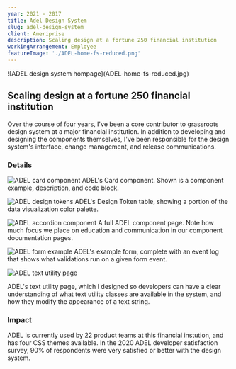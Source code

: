 ```yaml
---
year: 2021 - 2017
title: Adel Design System
slug: adel-design-system
client: Ameriprise
description: Scaling design at a fortune 250 financial institution
workingArrangement: Employee
featureImage: './ADEL-home-fs-reduced.png'
---
```


<div className='featured-image'>
  ![ADEL design system hompage](ADEL-home-fs-reduced.jpg)
</div>

## Scaling design at a fortune 250 financial institution

Over the course of four years, I've been a core contributor to grassroots design system at a major financial institution. In addition to developing and designing the components themselves, I've been responsible for the design system's interface, change management, and release communications.

### Details

![ADEL card component](ADEL-card-reduced.jpg)
ADEL's Card component. Shown is a component example, description, and code block.

![ADEL design tokens](ADEL-color-table-reduced.jpg)
ADEL's Design Token table, showing a portion of the data visualization color palette.

![ADEL accordion component](ADEL-accordion-page-reduced.jpg)
A full ADEL component page. Note how much focus we place on education and communication in our component documentation pages.

![ADEL form example](ADEL-form-example.jpg)
ADEL's example form, complete with an event log that shows what validations run on a given form event.

![ADEL text utility page](ADEL-text-utility-page.jpg)

ADEL's text utility page, which I designed so developers can have a clear understanding of what text utility classes are available in the system, and how they modify the appearance of a text string.

### Impact

ADEL is currently used by 22 product teams at this financial instution, and has four CSS themes available. In the 2020 ADEL developer satisfaction survey, 90% of respondents were very satisfied or better with the design system.
